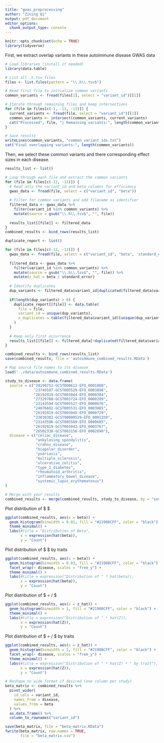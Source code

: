 ```yaml
---
title: "gwas_preprocessing"
author: "Zining Qi"
output: pdf_document
editor_options: 
  chunk_output_type: console
---
```


```r
knitr::opts_chunk$set(echo = TRUE)
library(tidyverse)
```

First, we extract overlap variants in these autoimmune disease GWAS data

```r
# Load libraries (install if needed)
library(data.table)

# List all .h.tsv files
files <- list.files(pattern = "\\.h\\.tsv$")

# Read first file to initialize common variants
common_variants <- fread(files[1], select = "variant_id")[[1]]

# Iterate through remaining files and keep intersections
for (file in files[c(-1, -12, -13)]) {
  current_variants <- fread(file, select = "variant_id")[[1]]
  common_variants <- intersect(common_variants, current_variants)
  cat("Processed", file, "| Remaining variants:", length(common_variants), "\n")
}

# Save results
writeLines(common_variants, "common_variant_ids.txt")
cat("Final overlapping variants:", length(common_variants))
```

Then, we select these common variants and there corresponding effect sizes in each disease. 

```r
results_list <- list()

# Loop through each file and extract the common variants
for (file in files[c(-12, -13)]) {
  # Read only the variant_id and beta columns for efficiency
  gwas_data <- fread(file, select = c("variant_id", "beta"))
  
  # Filter for common variants and add filename as identifier
  filtered_data <- gwas_data %>% 
    filter(variant_id %in% common_variants) %>%
    mutate(source = gsub("\\.h\\.tsv$", "", file))
  
  results_list[[file]] <- filtered_data
}
combined_results <- bind_rows(results_list)
```


```r
duplicate_report <- list()

for (file in files[c(-12, -13)]) {
  gwas_data <- fread(file, select = c("variant_id", "beta", 'standard_error'))
  
  filtered_data <- gwas_data %>% 
    filter(variant_id %in% common_variants) %>%
    mutate(source = gsub("\\.h\\.tsv$", "", file)) %>% 
    mutate(z_hat = beta / standard_error)
  
  # Identify duplicates
  dup_variants <- filtered_data$variant_id[duplicated(filtered_data$variant_id)]
  
  if(length(dup_variants) > 0) {
    duplicate_report[[file]] <- data.table(
      file = file,
      variant_id = unique(dup_variants),
      n_duplicates = table(filtered_data$variant_id)[unique(dup_variants)]
    )
  }
  
  # Keep only first occurrence
  results_list[[file]] <- filtered_data[!duplicated(filtered_data$variant_id), ]
}
```

```r
combined_results <- bind_rows(results_list)
save(combined_results, file = 'autoimmune_combined_results.RData')
```

```r
# Map source file names to its disease
load('../data/autoimmune_combined_results.RData')

study_to_disease <- data.frame(
  source = c("20190752-GCST000612-EFO_0001060",
             "23749187-GCST005529-EFO_0003898",
             "26192919-GCST003044-EFO_0000384",
             "27329760-GCST003724-EFO_0000289",
             "23143594-GCST005527-EFO_0000676",
             "24076602-GCST005531-EFO_0003885",
             "26192919-GCST003045-EFO_0000729",
             "33830302-GCST90000529-EFO_0001359",
             "23143596-GCST005569-EFO_0000685",
             "26192919-GCST003043-EFO_0003767",
             "26502338-GCST003156-EFO_0002690"),
  disease = c("celiac_disease",
              "ankylosing_spondylitis",
              "crohns_disease",
              "biopolar_disorder",
              "psoriasis",
              "multiple_sclerosis",
              "ulcerative_colitis",
              "type_1_diabetes",
              "rheumatoid_arthritis",
              "inflammatory_bowel_disease",
              "systemic_lupus_erythematosus")
)

# Merge with your results
combined_results <- merge(combined_results, study_to_disease, by = "source", all.x = TRUE)
```

Plot distribution of $ \hat{\beta} $

```r
ggplot(combined_results, aes(x = beta)) +
  geom_histogram(binwidth = 0.01, fill = "#21908CFF", color = "black") +
  theme_minimal() +
  labs(#title = "Distribution of Beta",
       x = expression(hat(beta)),
       y = "Count")
```

Plot distribution of $ \hat{\beta} $ by traits

```r
ggplot(combined_results, aes(x = beta)) +
  geom_histogram(binwidth = 0.03, fill = "#21908CFF", color = "black") +
  facet_wrap(~ disease, scales = "free_y") +
  theme_minimal() +
  labs(#title = expression("Distribution of " * hat(beta)),
       x = expression(hat(beta)),
       y = "Count")
```

Plot distribution of $\hat{Z} = \hat{\beta} / \text{SE} $

```r
ggplot(combined_results, aes(x = z_hat)) +
  geom_histogram(binwidth = 1, fill = "#21908CFF", color = "black") +
  theme_minimal() +
  labs(#title = expression("Distribution of " * hat(Z)),
       x = expression(hat(Z)),
       y = "Count")
```


Plot distribution of $\hat{Z} = \hat{\beta} / \text{SE} $ by traits

```r
ggplot(combined_results, aes(x = z_hat)) +
  geom_histogram(binwidth = 1, fill = "#21908CFF", color = "black") +
  facet_wrap(~ disease, scales = "free_y") +
  theme_minimal() +
  labs(#title = expression("Distribution of " * hat(Z) * " by trait"),
       x = expression(hat(Z)),
       y = "Count")
```



```r

# Reshape to wide format if desired (one column per study)
beta_matrix <- combined_results %>%
  pivot_wider(
    id_cols = variant_id,
    names_from = disease,
    values_from = beta
  ) %>% 
  as.data.frame() %>%
  column_to_rownames("variant_id") 

save(beta_matrix, file = "beta_matrix.RData")
fwrite(beta_matrix, row.names = TRUE,
       file = "beta_matrix.csv")
```










